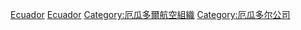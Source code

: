 {{Commonscat|Airlines of Ecuador}}

[[Category:南美洲航空公司|Ecuador]]
[[Category:各国航空公司|Ecuador]]
[[Category:厄瓜多爾航空組織|Category:厄瓜多爾航空組織]]
[[Category:厄瓜多尔公司|Category:厄瓜多尔公司]]
